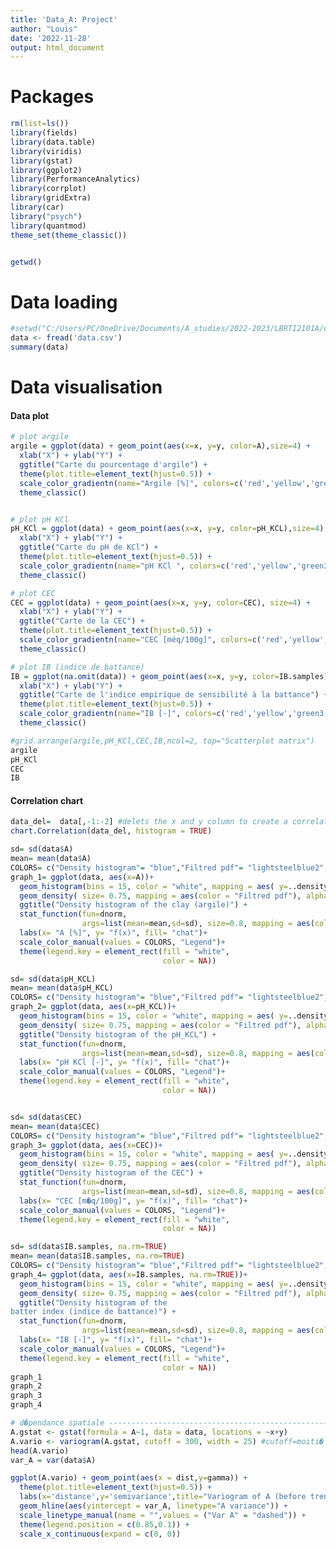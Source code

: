 ```yaml
---
title: 'Data_A: Project'
author: "Louis"
date: '2022-11-28'
output: html_document
---
```


# Packages
```r
rm(list=ls())
library(fields)
library(data.table)
library(viridis)
library(gstat)
library(ggplot2)
library(PerformanceAnalytics)
library(corrplot)
library(gridExtra)
library(car)
library("psych")
library(quantmod)
theme_set(theme_classic())



```

```r
getwd()

```

# Data loading
```r

#setwd("C:/Users/PC/OneDrive/Documents/A_studies/2022-2023/LBRTI2101A/data/LBRTI2101A---Data-Science-in-bioscience-engineering") #set working dir
data <- fread('data.csv')
summary(data)
```

# Data visualisation

#### Data plot
```r
# plot argile 
argile = ggplot(data) + geom_point(aes(x=x, y=y, color=A),size=4) + 
  xlab("X") + ylab("Y") + 
  ggtitle("Carte du pourcentage d'argile") +
  theme(plot.title=element_text(hjust=0.5)) +
  scale_color_gradientn(name="Argile [%]", colors=c('red','yellow','green3','royalblue')) +
  theme_classic()


# plot pH KCl 
pH_KCl = ggplot(data) + geom_point(aes(x=x, y=y, color=pH_KCL),size=4) + 
  xlab("X") + ylab("Y") + 
  ggtitle("Carte du pH de KCl") +
  theme(plot.title=element_text(hjust=0.5)) +
  scale_color_gradientn(name="pH KCl ", colors=c('red','yellow','green3','royalblue')) +
  theme_classic()

# plot CEC 
CEC = ggplot(data) + geom_point(aes(x=x, y=y, color=CEC), size=4) + 
  xlab("X") + ylab("Y") + 
  ggtitle("Carte de la CEC") +
  theme(plot.title=element_text(hjust=0.5)) +
  scale_color_gradientn(name="CEC [méq/100g]", colors=c('red','yellow','green3','royalblue')) +
  theme_classic()

# plot IB (indice de battance)
IB = ggplot(na.omit(data)) + geom_point(aes(x=x, y=y, color=IB.samples), size=4) + 
  xlab("X") + ylab("Y") + 
  ggtitle("Carte de l'indice empirique de sensibilité à la battance") +
  theme(plot.title=element_text(hjust=0.5)) +
  scale_color_gradientn(name="IB [-]", colors=c('red','yellow','green3','royalblue')) +
  theme_classic()

#grid.arrange(argile,pH_KCl,CEC,IB,ncol=2, top="Scatterplot matrix")
argile
pH_KCl
CEC
IB
```

#### Correlation chart
```r
data_del=  data[,-1:-2] #delets the x and y column to create a correlation chart
chart.Correlation(data_del, histogram = TRUE)
```


```r
sd= sd(data$A)
mean= mean(data$A)
COLORS= c("Density histogram"= "blue","Filtred pdf"= "lightsteelblue2", "Normal pdf"= "red" )
graph_1= ggplot(data, aes(x=A))+
  geom_histogram(bins = 15, color = "white", mapping = aes( y=..density.., color = "Density histogram"), fill= "steelblue3")+
  geom_density( size= 0.75, mapping = aes(color = "Filtred pdf"), alpha= 0.4 , fill= "white")+
  ggtitle("Density histogram of the clay (argile)") +
  stat_function(fun=dnorm, 
                args=list(mean=mean,sd=sd), size=0.8, mapping = aes(color = "Normal pdf"))+
  labs(x= "A [%]", y= "f(x)", fill= "chat")+
  scale_color_manual(values = COLORS, "Legend")+
  theme(legend.key = element_rect(fill = "white", 
                                  color = NA))

sd= sd(data$pH_KCL)
mean= mean(data$pH_KCL)
COLORS= c("Density histogram"= "blue","Filtred pdf"= "lightsteelblue2", "Normal pdf"= "red" )
graph_2= ggplot(data, aes(x=pH_KCL))+
  geom_histogram(bins = 15, color = "white", mapping = aes( y=..density.., color = "Density histogram"), fill= "steelblue3")+
  geom_density( size= 0.75, mapping = aes(color = "Filtred pdf"), alpha= 0.4 , fill= "white")+
  ggtitle("Density histogram of the pH_KCL") +
  stat_function(fun=dnorm, 
                args=list(mean=mean,sd=sd), size=0.8, mapping = aes(color = "Normal pdf"))+
  labs(x= "pH KCl [-]", y= "f(x)", fill= "chat")+
  scale_color_manual(values = COLORS, "Legend")+
  theme(legend.key = element_rect(fill = "white", 
                                  color = NA))


sd= sd(data$CEC)
mean= mean(data$CEC)
COLORS= c("Density histogram"= "blue","Filtred pdf"= "lightsteelblue2", "Normal pdf"= "red" )
graph_3= ggplot(data, aes(x=CEC))+
  geom_histogram(bins = 15, color = "white", mapping = aes( y=..density.., color = "Density histogram"), fill= "steelblue3")+
  geom_density( size= 0.75, mapping = aes(color = "Filtred pdf"), alpha= 0.4 , fill= "white")+
  ggtitle("Density histogram of the CEC") +
  stat_function(fun=dnorm, 
                args=list(mean=mean,sd=sd), size=0.8, mapping = aes(color = "Normal pdf"))+
  labs(x= "CEC [m�q/100g]", y= "f(x)", fill= "chat")+
  scale_color_manual(values = COLORS, "Legend")+
  theme(legend.key = element_rect(fill = "white", 
                                  color = NA))

sd= sd(data$IB.samples, na.rm=TRUE)
mean= mean(data$IB.samples, na.rm=TRUE)
COLORS= c("Density histogram"= "blue","Filtred pdf"= "lightsteelblue2", "Normal pdf"= "red" )
graph_4= ggplot(data, aes(x=IB.samples, na.rm=TRUE))+
  geom_histogram(bins = 15, color = "white", mapping = aes( y=..density.., color = "Density histogram"), fill= "steelblue3")+
  geom_density( size= 0.75, mapping = aes(color = "Filtred pdf"), alpha= 0.4 , fill= "white")+
  ggtitle("Density histogram of the 
batter index (indice de battance)") +
  stat_function(fun=dnorm, 
                args=list(mean=mean,sd=sd), size=0.8, mapping = aes(color = "Normal pdf"))+
  labs(x= "IB [-]", y= "f(x)", fill= "chat")+
  scale_color_manual(values = COLORS, "Legend")+
  theme(legend.key = element_rect(fill = "white", 
                                  color = NA))
graph_1
graph_2
graph_3
graph_4

```







```r
# d�pendance spatiale -----------------------------------------------------------------------------------------------------------------
A.gstat <- gstat(formula = A~1, data = data, locations = ~x+y)
A.vario <- variogram(A.gstat, cutoff = 300, width = 25) #cutoff=moiti� de la distance totale entre les deux points les plus �loign�s
head(A.vario)
var_A = var(data$A)

ggplot(A.vario) + geom_point(aes(x = dist,y=gamma)) +
  theme(plot.title=element_text(hjust=0.5)) + 
  labs(x='distance',y='semivariance',title="Variogram of A (before trend removal)") +
  geom_hline(aes(yintercept = var_A, linetype="A variance")) + 
  scale_linetype_manual(name = "",values = ("Var A" = "dashed")) + 
  theme(legend.position = c(0.85,0.1)) + 
  scale_x_continuous(expand = c(0, 0))

```




















